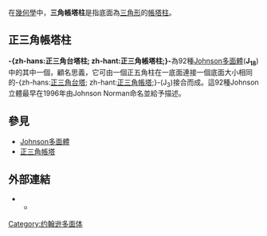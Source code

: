 {{noteTA
|T=zh-hans:三角台塔柱; zh-hant:三角帳塔柱;
|1=zh-hans:三角台塔柱; zh-hant:三角帳塔柱;
}}
{{Polyhedronbox
| name = 三角帳塔柱
| polyhedron = 三角帳塔柱
| imagename = elongated_triangular_cupola.png
| rotating = elongated_triangular_cupola.png
| rinfo = (點選檢視旋轉模型)
| Type = [[Johnson多面體|Johnson多面體]] <br> [[雙四角錐反角柱|J<sub>17</sub>]] - '''J<sub>18</sub>''' - [[正四角帳塔柱|J<sub>19</sub>]]
| Coxeter_diagram =
| Face = 14
| Edge = 27
| Vertice = 15
| Face_type = [[三角形|三角形]]×4 <br/> [[正方形|正方形]]×9 <br/> [[六邊形|六邊形]]×1
| Vertice_type = 
| Vertice_configuration = 6(4<sup>2</sup>.6)<br>3(3.4.3.4)<br>6(3.4<sup>3</sup>)
| Schläfli = 
| Wythoff = 
| Face_configuration = 
| Conway = 
| Symmetry_group = ''C''<sub>3v</sub> 
| Index_references = 
| dual =  [[三角半偏方面體柱錐|三角半偏方面體柱錐]]
| Rotation_group = [[C3v群|C<sub>3v</sub>群]]
| Dihedral_angle = 
| Properties = 
| 3d_image = 
| vfigimage = 
| dual_image = Dual elongated triangular cupola.png
| net_image = Johnson solid 18 net.png
}}
在[[幾何學|幾何學]]中，'''三角帳塔柱'''是指底面為[[三角形|三角形]]的[[帳塔柱|帳塔柱]]。

== 正三角帳塔柱 ==
'''-{zh-hans:正三角台塔柱; zh-hant:正三角帳塔柱;}-'''為92種[[Johnson多面體|Johnson多面體]]('''J<sub>18</sub>''')中的其中一個，顧名思義，它可由一個正五角柱在一底面連接一個底面大小相同的-{zh-hans:[[正三角台塔|正三角台塔]]; zh-hant:[[正三角帳塔|正三角帳塔]];}-(J<sub>3</sub>)接合而成。這92種Johnson立體最早在1996年由Johnson Norman命名並給予描述。

==參見==
*[[Johnson多面體|Johnson多面體]]
*[[正三角帳塔|正三角帳塔]]

==外部連結==
* {{mathworld | urlname = JohnsonSolid | title = Johnson solid}}
** {{mathworld | urlname =ElongatedTriangularCupola| title =Elongated triangular cupola}}

{{多面體小作品}}
[[Category:约翰逊多面体|Category:约翰逊多面体]]